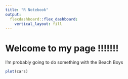 ```yaml
---
title: "R Notebook"
output: 
  flexdashboard::flex_dashboard:
    vertical_layout: fill
---
```


# Welcome to my page !!!!!!!
I'm probably going to do something with the Beach Boys

```r
plot(cars)
```

